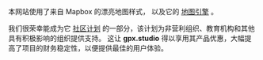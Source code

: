 本网站使用了来自 Mapbox 的漂亮地图样式，
以及它的 <a href="https://github.com/mapbox/mapbox-gl-js" target="_blank">地图引擎</a> 。

我们很荣幸能成为它 <a href="https://mapbox.com/community" target="_blank">社区计划</a> 的一部分，该计划为非营利组织、教育机构和其他具有积极影响的组织提供支持。
这让 **gpx.studio** 得以享用其产品优惠，大幅提高了项目的财务稳定性，以便提供最佳的用户体验。
